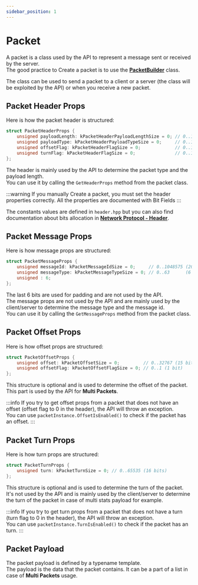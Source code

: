 ```yaml
---
sidebar_position: 1
---
```


# Packet

A packet is a class used by the API to represent a message sent or received by the server.\
The good practice to Create a packet is to use the **[PacketBuilder](packet-builder)** class.

The class can be used to send a packet to a client or a server (the class will be exploited by the API) or when you receive a new packet.

## Packet Header Props

Here is how the packet header is structured:
```cpp title="tools/packet/props/header.hpp"
struct PacketHeaderProps {
    unsigned payloadLength: kPacketHeaderPayloadLengthSize = 0; // 0..1023  (10 bits)
    unsigned payloadType: kPacketHeaderPayloadTypeSize = 0;     // 0..15    (4 bits)
    unsigned offsetFlag: kPacketHeaderFlagSize = 0;             // 0..1     (1 bit)
    unsigned turnFlag: kPacketHeaderFlagSize = 0;               // 0..1     (1 bit)
};
```
The header is mainly used by the API to determine the packet type and the payload length.\
You can use it by calling the `GetHeaderProps` method from the packet class.

:::warning
If you manually Create a packet, you must set the header properties correctly.
All the properties are documented with Bit Fields
:::

The constants values are defined in `header.hpp` but you can also find documentation about bits allocation in **[Network Protocol - Header](/docs/network/network-protocol#header)**.


## Packet Message Props

Here is how message props are structured:
```cpp title="tools/packet/props/message.hpp"
struct PacketMessageProps {
    unsigned messageId: kPacketMessageIdSize = 0;     // 0..1048575 (20 bits)
    unsigned messageType: kPacketMessageTypeSize = 0; // 0..63      (6 bits)
    unsigned : 6;
};
```

The last 6 bits are used for padding and are not used by the API.\
The message props are not used by the API and are mainly used by the client/server to determine the message type and the message id.\
You can use it by calling the `GetMessageProps` method from the packet class.

## Packet Offset Props

Here is how offset props are structured:
```cpp title="tools/packet/props/offset.hpp"
struct PacketOffsetProps {
    unsigned offset: kPacketOffsetSize = 0;         // 0..32767 (15 bits)
    unsigned offsetFlag: kPacketOffsetFlagSize = 0; // 0..1 (1 bit)
};
```

This structure is optional and is used to determine the offset of the packet.\
This part is used by the API for **Multi Packets**.

:::info
If you try to get offset props from a packet that does not have an offset (offset flag to 0 in the header), the API will throw an exception.\
You can use `packetInstance.OffsetIsEnabled()` to check if the packet has an offset.
:::

## Packet Turn Props

Here is how turn props are structured:
```cpp title="tools/packet/props/turn.hpp"
struct PacketTurnProps {
    unsigned turn: kPacketTurnSize = 0; // 0..65535 (16 bits)
};
```

This structure is optional and is used to determine the turn of the packet.\
It's not used by the API and is mainly used by the client/server to determine the turn of the packet in case of multi stats payload for example.

:::info
If you try to get turn props from a packet that does not have a turn (turn flag to 0 in the header), the API will throw an exception.\
You can use `packetInstance.TurnIsEnabled()` to check if the packet has an turn.
:::

## Packet Payload

The packet payload is defined by a typename template.\
The payload is the data that the packet contains. It can be a part of a list in case of **Multi Packets** usage.
